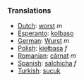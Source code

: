 ===Translations===

*[[Dutch]]: [[worst]] ''m''
*[[Esperanto]]: [[kolbaso]]
*[[German]]: [[Wurst]] ''m''
*[[Polish]]: [[kiełbasa]] ''f''
*[[Romanian]]: [[cârnat]] ''m''
*[[Spanish]]: [[salchicha]] ''f''
*[[Turkish]]: [[sucuk]]